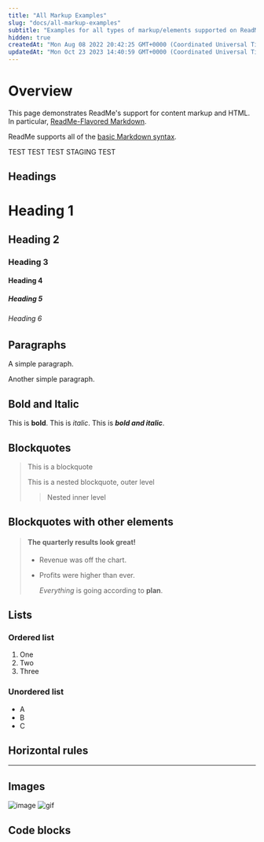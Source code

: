 ```yaml
---
title: "All Markup Examples"
slug: "docs/all-markup-examples"
subtitle: "Examples for all types of markup/elements supported on ReadMe"
hidden: true
createdAt: "Mon Aug 08 2022 20:42:25 GMT+0000 (Coordinated Universal Time)"
updatedAt: "Mon Oct 23 2023 14:40:59 GMT+0000 (Coordinated Universal Time)"
---
```

# Overview

This page demonstrates ReadMe's support for content markup and HTML. In particular, [ReadMe-Flavored Markdown](https://rdmd.readme.io/docs).

ReadMe supports all of the [basic Markdown syntax](https://www.markdownguide.org/basic-syntax/).

TEST TEST TEST STAGING TEST

## Headings

# Heading 1

## Heading 2

### Heading 3

#### Heading 4

##### Heading 5

###### Heading 6

## Paragraphs

A simple paragraph.

Another simple paragraph.

## Bold and Italic

This is **bold**. This is _italic_. This is _**bold and italic**_.

## Blockquotes

> This is a blockquote
>
> This is a nested blockquote, outer level
>
> > Nested inner level

## Blockquotes with other elements

> #### The quarterly results look great!
>
> - Revenue was off the chart.
> - Profits were higher than ever.
>
>   _Everything_ is going according to **plan**.

## Lists

### Ordered list

1. One
2. Two
3. Three

### Unordered list

- A
- B
- C

## Horizontal rules

***

## Images

<img src='../../assets/images/686f2c0-416-536x354.jpeg' alt='image' />


<img src='../../assets/images/2ff3102-video-to-gif-sample.gif' alt='gif' />


## Code blocks